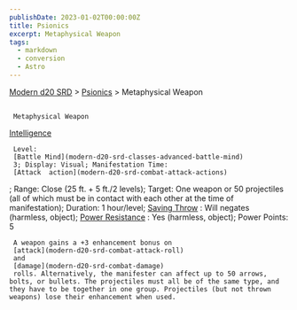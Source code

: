 ```yaml
---
publishDate: 2023-01-02T00:00:00Z
title: Psionics
excerpt: Metaphysical Weapon
tags:
  - markdown
  - conversion
  - Astro
---
```


[Modern d20 SRD](/#modernD20) > [Psionics](modern-d20-srd-psionics-index) > Metaphysical Weapon

##

     Metaphysical Weapon

[Intelligence](modern-d20-srd-basics-ability-scores)

     Level:
     [Battle Mind](modern-d20-srd-classes-advanced-battle-mind)
     3; Display: Visual; Manifestation Time:
     [Attack  action](modern-d20-srd-combat-attack-actions)
; Range: Close (25 ft. + 5 ft./2 levels); Target: One weapon or 50 projectiles (all of which must be in contact with each other at the time of manifestation); Duration: 1 hour/level;
[Saving Throw](modern-d20-srd-basics-saving-throws)
: Will negates (harmless, object);
[Power Resistance](modern-d20-srd-special-abilities-power-resistance)
: Yes (harmless, object); Power Points: 5

     A weapon gains a +3 enhancement bonus on
     [attack](modern-d20-srd-combat-attack-roll)
     and
     [damage](modern-d20-srd-combat-damage)
     rolls. Alternatively, the manifester can affect up to 50 arrows, bolts, or bullets. The projectiles must all be of the same type, and they have to be together in one group. Projectiles (but not thrown weapons) lose their enhancement when used.
